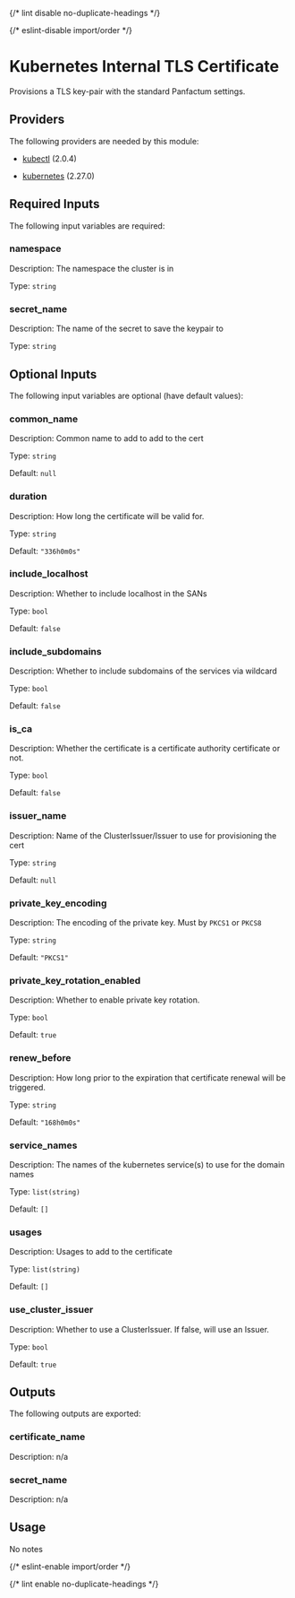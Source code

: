 
{/* lint disable no-duplicate-headings */}

{/* eslint-disable import/order */}

<ModuleHeader name="kube_internal_cert" sourceHref="https://github.com/Panfactum/stack/tree/__PANFACTUM_VERSION_EDGE__/packages/infrastructure/kube_internal_cert" status="stable" type="submodule" />

# Kubernetes Internal TLS Certificate

Provisions a TLS key-pair with the standard Panfactum settings.

## Providers

The following providers are needed by this module:

* [kubectl](https://registry.terraform.io/providers/alekc/kubectl/2.0.4/docs) (2.0.4)

* [kubernetes](https://registry.terraform.io/providers/hashicorp/kubernetes/2.27.0/docs) (2.27.0)

## Required Inputs

The following input variables are required:

### namespace

Description: The namespace the cluster is in

Type: `string`

### secret\_name

Description: The name of the secret to save the keypair to

Type: `string`

## Optional Inputs

The following input variables are optional (have default values):

### common\_name

Description: Common name to add to add to the cert

Type: `string`

Default: `null`

### duration

Description: How long the certificate will be valid for.

Type: `string`

Default: `"336h0m0s"`

### include\_localhost

Description: Whether to include localhost in the SANs

Type: `bool`

Default: `false`

### include\_subdomains

Description: Whether to include subdomains of the services via wildcard

Type: `bool`

Default: `false`

### is\_ca

Description: Whether the certificate is a certificate authority certificate or not.

Type: `bool`

Default: `false`

### issuer\_name

Description: Name of the ClusterIssuer/Issuer to use for provisioning the cert

Type: `string`

Default: `null`

### private\_key\_encoding

Description: The encoding of the private key. Must by `PKCS1` or `PKCS8`

Type: `string`

Default: `"PKCS1"`

### private\_key\_rotation\_enabled

Description: Whether to enable private key rotation.

Type: `bool`

Default: `true`

### renew\_before

Description: How long prior to the expiration that certificate renewal will be triggered.

Type: `string`

Default: `"168h0m0s"`

### service\_names

Description: The names of the kubernetes service(s) to use for the domain names

Type: `list(string)`

Default: `[]`

### usages

Description: Usages to add to the certificate

Type: `list(string)`

Default: `[]`

### use\_cluster\_issuer

Description: Whether to use a ClusterIssuer. If false, will use an Issuer.

Type: `bool`

Default: `true`

## Outputs

The following outputs are exported:

### certificate\_name

Description: n/a

### secret\_name

Description: n/a

## Usage

No notes

{/* eslint-enable import/order */}

{/* lint enable no-duplicate-headings */}
